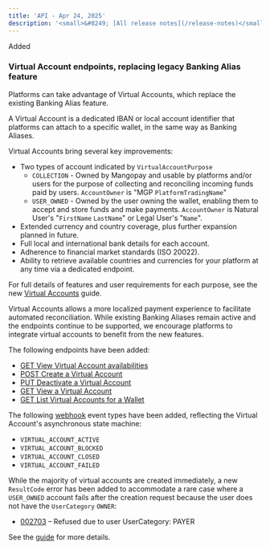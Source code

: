 ```yaml
---
title: 'API - Apr 24, 2025'  
description: '<small>&#8249; [All release notes](/release-notes)</small>'  
---
```


<div class="release-notes-page">

<div class="pill pill-green">Added</div>

### Virtual Account endpoints, replacing legacy Banking Alias feature

Platforms can take advantage of Virtual Accounts, which replace the existing Banking Alias feature. 

A Virtual Account is a dedicated IBAN or local account identifier that platforms can attach to a specific wallet, in the same way as Banking Aliases. 

Virtual Accounts bring several key improvements: 
- Two types of account indicated by `VirtualAccountPurpose`
  - `COLLECTION` - Owned by Mangopay and usable by platforms and/or users for the purpose of collecting and reconciling incoming funds paid by users. `AccountOwner` is "MGP `PlatformTradingName`"
  - `USER_OWNED` - Owned by the user owning the wallet, enabling them to accept and store funds and make payments. `AccountOwner` is Natural User's "`FirstName` `LastName`" or Legal User's "`Name`".
- Extended currency and country coverage, plus further expansion planned in future.
- Full local and international bank details for each account.
- Adherence to financial market standards (ISO 20022).
- Ability to retrieve available countries and currencies for your platform at any time via a dedicated endpoint.

For full details of features and user requirements for each purpose, see the new [Virtual Accounts](/guides/payment-methods/banking/virtual-accounts) guide.

Virtual Accounts allows a more localized payment experience to facilitate automated reconciliation. While existing Banking Aliases remain active and the endpoints continue to be supported, we encourage platforms to integrate virtual accounts to benefit from the new features. 

The following endpoints have been added:
- [GET View Virtual Account availabilities](/api-reference/virtual-accounts/view-virtual-account-availabilities)
- [POST Create a Virtual Account](/api-reference/virtual-accounts/create-virtual-account)
- [PUT Deactivate a Virtual Account](/api-reference/virtual-accounts/deactivate-virtual-account)
- [GET View a Virtual Account](/api-reference/virtual-accounts/view-virtual-account)
- [GET List Virtual Accounts for a Wallet](/api-reference/virtual-accounts/list-virtual-accounts-wallet)

The following [webhook](/webhooks) event types have been added, reflecting the Virtual Account's asynchronous state machine: 

- `VIRTUAL_ACCOUNT_ACTIVE`
- `VIRTUAL_ACCOUNT_BLOCKED`
- `VIRTUAL_ACCOUNT_CLOSED`
- `VIRTUAL_ACCOUNT_FAILED`

While the majority of virtual accounts are created immediately, a new `ResultCode` error has been added to accommodate a rare case where a `USER_OWNED` account fails after the creation request because the user does not have the `UserCategory` `OWNER`: 
- [002703](/errors/codes/002703) – Refused due to user UserCategory: PAYER

See the [guide](/guides/payment-methods/banking/virtual-account#functional-errors) for more details.

</div>
